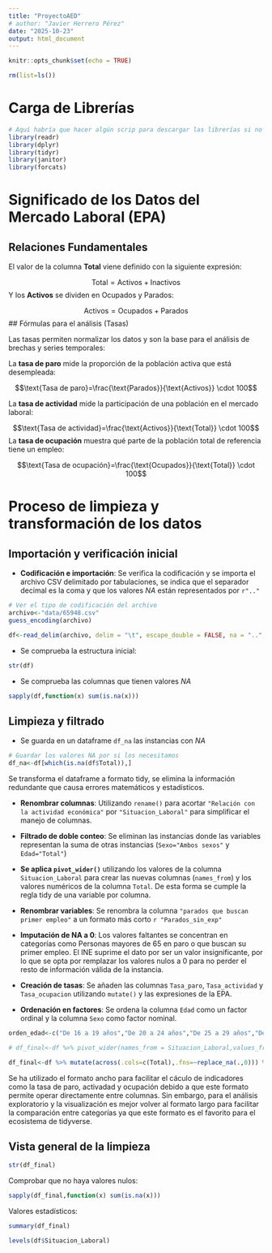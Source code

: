 ```yaml
---
title: "ProyectoAED"
# author: "Javier Herrero Pérez"
date: "2025-10-23"
output: html_document
---
```


```r
knitr::opts_chunk$set(echo = TRUE)
```


```r
rm(list=ls())
```

# Carga de Librerías

```r
# Aquí habría que hacer algún scrip para descargar las librerías si no las tienen
library(readr)
library(dplyr)
library(tidyr)
library(janitor)
library(forcats)
```



# Significado de los Datos del Mercado Laboral (EPA)

## Relaciones Fundamentales


El valor de la columna **Total** viene definido con la siguiente expresión:

$$\text{Total}=\text{Activos}+\text{Inactivos}$$
Y los **Activos** se dividen en Ocupados y Parados:

$$\text{Activos}=\text{Ocupados}+\text{Parados}$$
## Fórmulas para el análisis (Tasas)

Las tasas permiten normalizar los datos y son la base para el análisis de brechas y series temporales:



La **tasa de paro** mide la proporción de la población activa que está desempleada:

$$\text{Tasa de paro}=\frac{\text{Parados}}{\text{Activos}} \cdot 100$$

La **tasa de actividad** mide la participación de una población en el mercado laboral:

$$\text{Tasa de actividad}=\frac{\text{Activos}}{\text{Total}} \cdot 100$$
La **tasa de ocupación** muestra qué parte de la población total de referencia tiene un empleo:

$$\text{Tasa de ocupación}=\frac{\text{Ocupados}}{\text{Total}} \cdot 100$$



# Proceso de limpieza y transformación de los datos


## Importación y verificación inicial

- **Codificación e importación**: Se verifica la codificación y se importa el archivo CSV delimitado por tabulaciones, se indica que el separador decimal es la coma y que los valores *NA* están representados por `r".."`


```r
# Ver el tipo de codificación del archivo
archivo<-"data/65948.csv"
guess_encoding(archivo)
```


```r
df<-read_delim(archivo, delim = "\t", escape_double = FALSE, na = "..", trim_ws = TRUE,locale = locale(decimal_mark = ",")) %>% rename(Situacion_Laboral = "Relación con la actividad económica") %>% filter(Sexo != "Ambos sexos",Situacion_Laboral !="Total", Edad != "Total") %>% mutate(Sexo=as.factor(Sexo), Edad=as.factor(Edad),Situacion_Laboral=as.factor(Situacion_Laboral))
```

- Se comprueba la estructura inicial:

```r
str(df)
```

- Se comprueba las columnas que tienen valores *NA*

```r
sapply(df,function(x) sum(is.na(x)))
```

## Limpieza y filtrado

- Se guarda en un dataframe `df_na` las instancias con *NA*

```r
# Guardar los valores NA por si los necesitamos
df_na<-df[which(is.na(df$Total)),]
```

Se transforma el dataframe a formato tidy, se elimina la información redundante que causa errores matemáticos y estadísticos.

- **Renombrar columnas**: Utilizando `rename()` para acortar `"Relación con la actividad económica"` por ` "Situacion_Laboral"` para simplificar el manejo de columnas.

- **Filtrado de doble conteo**: Se eliminan las instancias donde las variables representan la suma de otras instancias (`Sexo="Ambos sexos"` y `Edad="Total"`)

- **Se aplica `pivot_wider()`** utilizando los valores de la columna `Situacion_Laboral` para crear las nuevas columnas (`names_from`) y los valores numéricos de la columna `Total`. De esta forma se cumple la regla tidy de una variable por columna.

- **Renombrar variables**: Se renombra la columna `"parados que buscan primer empleo"` a un formato más corto `r "Parados_sin_exp"`

- **Imputación de NA a 0**: Los valores faltantes se concentran en categorías como Personas mayores de 65 en paro o que buscan su primer empleo. El INE suprime el dato por ser un valor insignificante, por lo que se opta por remplazar los valores nulos a 0 para no perder el resto de información válida de la instancia.

- **Creación de tasas**: Se añaden las columnas `Tasa_paro`, `Tasa_actividad` y `Tasa_ocupacion` utilizando `mutate()` y las expresiones de la EPA.

- **Ordenación en factores**: Se ordena la columna `Edad` como un factor ordinal y la columna `Sexo` como factor nominal.

```r
orden_edad<-c("De 16 a 19 años","De 20 a 24 años","De 25 a 29 años","De 30 a 34 años","De 35 a 39 años","De 40 a 44 años","De 45 a 49 años","De 50 a 54 años","De 55 a 59 años","De 60 a 64 años","De 65 a 69 años","70 y más años")

# df_final<-df %>% pivot_wider(names_from = Situacion_Laboral,values_from = Total) %>% rename(Parados_sin_exp="Parados que buscan primer empleo") %>% mutate(across(.cols=c(Parados,Parados_sin_exp,Activos,Ocupados,Inactivos),.fns=~replace_na(.,0))) %>% mutate(across(c(Activos, Ocupados, Parados, Inactivos, Total), as.numeric),Tasa_paro=Parados/Activos*100,Tasa_actividad=Activos/Total*100,Tasa_ocupacion=Ocupados/Total*100) %>% mutate(Edad=fct_relevel(Edad,orden_edad))

df_final<-df %>% mutate(across(.cols=c(Total),.fns=~replace_na(.,0))) %>% mutate(Situacion_Laboral=recode(Situacion_Laboral,"Parados que buscan primer empleo"="Parados_sin_exp"))
```


Se ha utilizado el formato ancho para facilitar el cáculo de indicadores como la tasa de paro, activadad y ocupación debido a que este formato permite operar directamente entre columnas. 
Sin embargo, para el análisis exploratorio y la visualización es mejor volver al formato largo para facilitar la comparación entre categorías ya que este formato es el favorito para el ecosistema de tidyverse.




## Vista general de la limpieza 



```r
str(df_final)
```

Comprobar que no haya valores nulos:

```r
sapply(df_final,function(x) sum(is.na(x)))
```

Valores estadísticos:

```r
summary(df_final)
```

```r
levels(df$Situacion_Laboral)
```



